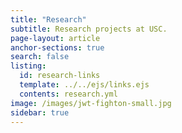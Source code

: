 ```yaml
---
title: "Research"
subtitle: Research projects at USC.
page-layout: article
anchor-sections: true
search: false
listing:
  id: research-links
  template: ../../ejs/links.ejs
  contents: research.yml
image: /images/jwt-fighton-small.jpg
sidebar: true
---
```


::: {#research-links .column-body-outset style="max-width: 850px;"}
:::
